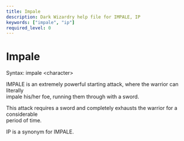 ```yaml
---
title: Impale
description: Dark Wizardry help file for IMPALE, IP
keywords: ["impale", "ip"]
required_level: 0
---
```


# Impale

Syntax: impale \<character\>  

IMPALE is an extremely powerful starting attack, where the warrior can literally  
impale his/her foe, running them through with a sword.  

This attack requires a sword and completely exhausts the warrior for a considerable  
period of time.  

IP is a synonym for IMPALE.